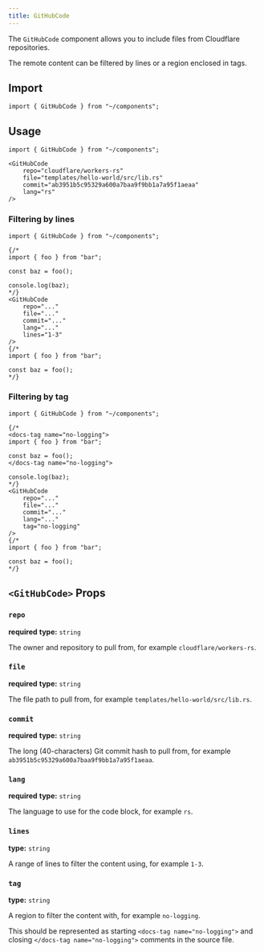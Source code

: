 ```yaml
---
title: GitHubCode
---
```


The `GitHubCode` component allows you to include files from Cloudflare repositories.

The remote content can be filtered by lines or a region enclosed in tags.

## Import

```mdx
import { GitHubCode } from "~/components";
```

## Usage

```mdx live
import { GitHubCode } from "~/components";

<GitHubCode
    repo="cloudflare/workers-rs"
    file="templates/hello-world/src/lib.rs"
    commit="ab3951b5c95329a600a7baa9f9bb1a7a95f1aeaa"
    lang="rs"
/>
```

### Filtering by lines

```mdx
import { GitHubCode } from "~/components";

{/*
import { foo } from "bar";

const baz = foo();

console.log(baz);
*/}
<GitHubCode
    repo="..."
    file="..."
    commit="..."
    lang="..."
    lines="1-3"
/>
{/*
import { foo } from "bar";

const baz = foo();
*/}
```

### Filtering by tag

```mdx
import { GitHubCode } from "~/components";

{/*
<docs-tag name="no-logging">
import { foo } from "bar";

const baz = foo();
</docs-tag name="no-logging">

console.log(baz);
*/}
<GitHubCode
    repo="..."
    file="..."
    commit="..."
    lang="..."
    tag="no-logging"
/>
{/*
import { foo } from "bar";

const baz = foo();
*/}
```

## `<GitHubCode>` Props

### `repo`

**required**
**type:** `string`

The owner and repository to pull from, for example `cloudflare/workers-rs`.

### `file`

**required**
**type:** `string`

The file path to pull from, for example `templates/hello-world/src/lib.rs`.

### `commit`

**required**
**type:** `string`

The long (40-characters) Git commit hash to pull from, for example `ab3951b5c95329a600a7baa9f9bb1a7a95f1aeaa`.

### `lang`

**required**
**type:** `string`

The language to use for the code block, for example `rs`.

### `lines`

**type:** `string`

A range of lines to filter the content using, for example `1-3`.

### `tag`

**type:** `string`

A region to filter the content with, for example `no-logging`.

This should be represented as starting `<docs-tag name="no-logging">` and closing `</docs-tag name="no-logging">` comments in the source file.